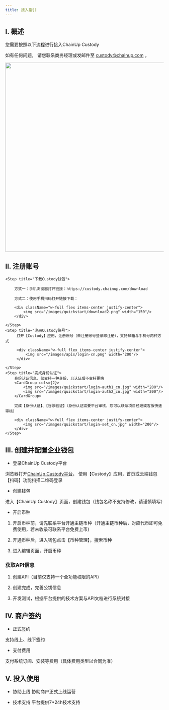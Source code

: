 ---
title: 接入指引
---

## I. 概述

您需要按照以下流程进行接入ChainUp Custody

如有任何问题， 请您联系商务经理或发邮件至 custody@chainup.com 。

<div className="w-full flex items-center justify-center">
    <img src="/images/apis/cusotdy-process_cn.png" width="600"/>
</div>


## II. 注册账号

<Steps>

    <Step title="下载Custody钱包">

        方式一：手机浏览器打开链接：https://custody.chainup.com/download

        方式二：使用手机扫码打开链接下载：

        <div className="w-full flex items-center justify-center">
            <img src="/images/quickstart/download2.png" width="150"/>
        </div>

    </Step>
    <Step title="注册Custody账号">
         打开【Custody】应用，注册账号（未注册账号登录即注册），支持邮箱与手机号两种方式

         <div className="w-full flex items-center justify-center">
             <img src="/images/apis/login-cn.png" width="200"/>
         </div>

    </Step>
    <Step title="完成身份认证">
        身份认证信息，仅支持一种身份，且认证后不支持更换
        <CardGroup cols={2}>
            <img src="/images/quickstart/login-auth1_cn.jpg" width="200"/>
            <img src="/images/quickstart/login-auth2_cn.jpg" width="200"/>
        </CardGroup>

        完成【身份认证】、【谷歌验证】（身份认证需要平台审核，您可以联系项目经理或客服快速审核）

        <div className="w-full flex items-center justify-center">
            <img src="/images/quickstart/login-set_cn.jpg" width="200"/>
        </div>
    </Step>

</Steps>


## III. 创建并配置企业钱包

- 登录ChainUp Custody平台

浏览器打开[ChainUp Custody平台](https://custody.chainup.com/)， 使用【Custody】应用，首页或云端钱包【扫码】功能扫描二维码登录

- 创建钱包

进入【ChainUp Custody】页面，创建钱包（钱包名称不支持修改，请谨慎填写）

- 开启币种

1. 开启币种前，请先联系平台开通主链币种（开通主链币种后，对应代币即可免费使用，若未收录可联系平台免费上币)

2. 开通币种后，进入钱包点击【币种管理】，搜索币种

3. 进入编辑页面，开启币种


### 获取API信息

1. 创建API（目前仅支持一个全功能权限的API）

2. 创建完成，完善公钥信息

3. 开发测试，根据平台提供的技术方案与API文档进行系统对接



## IV. 商户签约

- 正式签约

支持线上、线下签约

- 支付费用

支付系统订阅、安装等费用（具体费用类型以合同为准）



## V. 投入使用

- 协助上线
协助商户正式上线运营

- 技术支持
平台提供7*24h技术支持